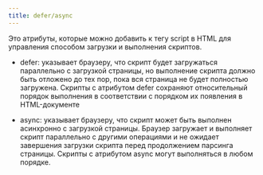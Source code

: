 ```yaml
---
title: defer/async
---
```


Это атрибуты, которые можно добавить к тегу script в HTML для управления способом загрузки и выполнения скриптов.

- defer: указывает браузеру, что скрипт будет загружаться параллельно с загрузкой страницы, но выполнение скрипта должно быть отложено до тех пор, пока вся страница не будет полностью загружена. Скрипты с атрибутом defer сохраняют относительный порядок выполнения в соответствии с порядком их появления в HTML-документе

- async: указывает браузеру, что скрипт может быть выполнен асинхронно с загрузкой страницы. Браузер загружает и выполняет скрипт параллельно с другими операциями и не ожидает завершения загрузки скрипта перед продолжением парсинга страницы. Скрипты с атрибутом async могут выполняться в любом порядке.
